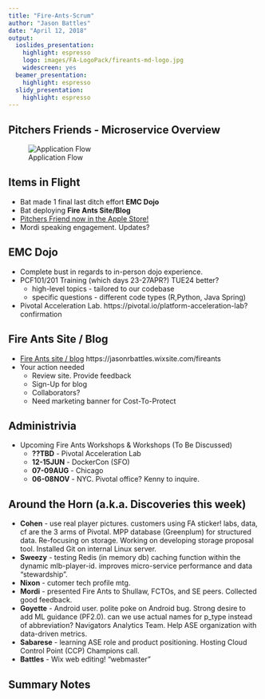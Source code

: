 ```yaml
---
title: "Fire-Ants-Scrum"
author: "Jason Battles"
date: "April 12, 2018"
output:
  ioslides_presentation:
    highlight: espresso
    logo: images/FA-LogoPack/fireants-md-logo.jpg
    widescreen: yes
  beamer_presentation:
    highlight: espresso
  slidy_presentation:
    highlight: espresso
---
```

## Pitchers Friends - Microservice Overview
![Application Flow](images/pf-appflow3.png)

## Items in Flight
* Bat made 1 final last ditch effort **EMC Dojo** 
* Bat deploying **Fire Ants Site/Blog**
* [Pitchers Friend now in the Apple Store!](  https://itunes.apple.com/us/app/pitchers-friend/id1309804498?mt=8)
* Mordi speaking engagement. Updates?

## EMC Dojo
* Complete bust in regards to in-person dojo experience.
* PCF101/201 Training (which days 23-27APR?)  TUE24 better?
    - high-level topics - tailored to our codebase
    - specific questions - different code types (R,Python, Java Spring)
* Pivotal Acceleration Lab. https://pivotal.io/platform-acceleration-lab?confirmation

## Fire Ants Site / Blog
*  [Fire Ants site / blog](  https://jasonrbattles.wixsite.com/fireants)  https://jasonrbattles.wixsite.com/fireants
* Your action needed
     - Review site.  Provide feedback
     - Sign-Up for blog
     - Collaborators?
     - Need marketing banner for Cost-To-Protect

## Administrivia
* Upcoming Fire Ants Workshops & Workshops (To Be Discussed)
    - **??TBD** - Pivotal Acceleration Lab
    - **12-15JUN** - DockerCon (SFO)
    - **07-09AUG** - Chicago 
    - **06-08NOV** - NYC.  Pivotal office? Kenny to inquire.
    
## Around the Horn (a.k.a. Discoveries this week)

* **Cohen** - use real player pictures. customers using FA sticker! labs, data, cf are the 3 arms of Pivotal. MPP database (Greenplum) for structured data.  Re-focusing on storage.  Working on developing storage proposal tool.  Installed Git on internal Linux server.
* **Sweezy** - testing Redis (in memory db) caching function within the dynamic mlb-player-id.  improves micro-service performance and data "stewardship". 
* **Nixon** - cutomer tech profile mtg.
* **Mordi** - presented Fire Ants to Shullaw, FCTOs, and SE peers.  Collected good feedback. 
* **Goyette** - Android user. polite poke on Android bug. Strong desire to add ML guidance (PF2.0). can we use actual names for p_type instead of abbreviation?  Navigators Analytics Team. Help ASE organization with data-driven metrics. 
* **Sabarese** - learning ASE role and product positioning. Hosting Cloud Control Point (CCP) Champions call.
* **Battles** - Wix web editing!  "webmaster"

## Summary Notes
                    
                                
